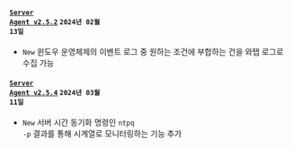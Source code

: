 #### <code class='changelog-service'><a href="../release-notes/server/server-2_5_2">Server Agent v2.5.2</a></code> <code class='changelog-date'>2024년 02월 13일</code>

- <code class="New">New</code> 윈도우 운영체제의 이벤트 로그 중 원하는 조건에 부합하는 건을 와탭 로그로 수집 가능

#### <code class='changelog-service'><a href="../release-notes/server/server-2_5_4">Server Agent v2.5.4</a></code> <code class='changelog-date'>2024년 03월 11일</code>

- <code class="New">New</code> 서버 시간 동기화 명령인 <code>ntpq -p</code> 결과를 통해 시계열로 모니터링하는 기능 추가

